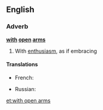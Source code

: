==English==

===Adverb===
'''[[with]] [[open]] [[arm]]s'''

# {{idiomatic}} With [[enthusiasm]], as if embracing

====Translations====
{{trans-top|with enthusiasm, as if embracing}}
* French: {{t+|fr|à bras ouverts}}
{{trans-mid}}
* Russian: {{t|ru|с распростёртыми объятиями|tr=s rasprostjórtymi obʺjátijami}}
{{trans-bottom}}

[[et:with open arms]]